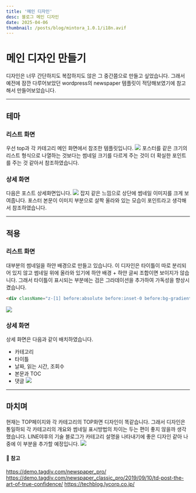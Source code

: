 ```yaml
---
title: '메인 디자인'
desc: 블로그 메인 디자인
date: 2025-04-06
thumbnail: /posts/blog/mintora_1.0.1/i18n.avif
---
```


<h1>메인 디자인 만들기</h1>

디자인은 너무 간단하지도 복잡하지도 않은 그 중간쯤으로 만들고 싶었습니다.
그래서 예전에 잠깐 다루어보았던 wordpress의 newspaper 템플릿이 적당해보였기에 참고해서 만들어보았습니다.

---

## 테마
### 리스트 화면
우선 top과 각 카테고리 메인 화면에서 참조한 템플릿입니다.
![](/posts/blog/mintora_1.0.2/newspaper.avif)
포스터를 같은 크기의 리스트 형식으로 나열하는 것보다는 썸네일 크기를 다르게 주는 것이 더 확실한 포인트를 주는 것 같아서 참조하였습니다.

### 상세 화면
다음은 포스트 상세화면입니다.
![](/posts/blog/mintora_1.0.2/arts.avif)
잡지 같은 느낌으로 상단에 썸네일 이미지를 크게 보여줍니다.
포스터 본문이 이미지 부분으로 살짝 올라와 있는 모습이 포인트라고 생각해서 참조하였습니다.

---
## 적용
### 리스트 화면
대부분의 썸네일을 하얀 배경으로 만들고 있습니다.
이 디자인은 타이틀이 따로 분리되어 있지 않고 썸네일 위에 올라와 있기에 하얀 배경 + 하얀 글씨 조합이면 보이지가 않습니다.
그래서 타이틀이 표시되는 부분에는 검은 그라데이션을 추가하여 가독성을 향상시켰습니다.
```html
<div className="z-[1] before:absolute before:inset-0 before:bg-gradient-to-t before:from-black before:via-transparent before:to-transparent before:opacity-70" />
```
![](/posts/blog/mintora_1.0.2/main_ja.avif)

### 상세 화면
상세 화면은 다음과 같이 배치하였습니다.
- 카테고리
- 타이틀
- 날짜, 읽는 시간, 조회수
- 본문과 TOC
- 댓글
![](/posts/blog/mintora_1.0.2/detail_ja.avif)

---

## 마치며
현재는 TOP페이지와 각 카테고리의 TOP화면 디자인이 똑같습니다.
그래서 디자인은 통일하되 각 카테고리의 개요와 썸네일 표시방법의 차이는 두는 편이 좋지 않을까 생각했습니다.
LINE야후의 기술 블로그가 카테고리 설명을 나타내기에 좋은 디자인 같아 나중에 이 부분을 추가할 예정입니다.
![](/posts/blog/mintora_1.0.2/lycorp.avif)

#### 🔗 참고
https://demo.tagdiv.com/newspaper_pro/
https://demo.tagdiv.com/newspaper_classic_pro/2019/09/10/td-post-the-art-of-true-confidence/
https://techblog.lycorp.co.jp/
